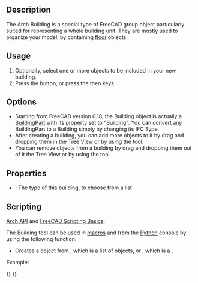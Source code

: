<languages/>
<translate>

<!--T:15-->
{{Docnav
|[[Arch_Site|Site]]
|[[Arch_Floor|Floor]]
|[[BIM_Workbench|BIM]]
|IconL=Arch_Site.svg
|IconR=Arch_Floor.svg
|IconC=Workbench_BIM.svg
}}

<!--T:1-->
{{GuiCommand
|Name=Arch Building
|MenuLocation=3D/BIM → Building
|Workbenches=[[BIM_Workbench|BIM]]
|Shortcut={{KEY|B}} {{KEY|U}}
|SeeAlso=
}}

==Description== <!--T:2-->

<!--T:3-->
The Arch Building is a special type of FreeCAD group object particularly suited for representing a whole building unit. They are mostly used to organize your model, by containing [[Arch Floor|floor]] objects.

==Usage== <!--T:4-->

<!--T:5-->
# Optionally, select one or more objects to be included in your new building.
# Press the {{Button|[[Image:Arch Building.svg|16px]] [[Arch_Building|Building]]}} button, or press the {{KEY|B}} then {{KEY|U}} keys.

==Options== <!--T:6-->

<!--T:7-->
* Starting from FreeCAD version 0.18, the Building object is actually a [[Arch BuildingPart|BuildingPart]] with its {{PropertyData|IFC Type}} property set to "Building". You can convert any BuildingPart to a Building simply by changing its IFC Type.
* After creating a building, you can add more objects to it by drag and dropping them in the Tree View or by using the {{Button|[[Image:Arch Add.svg|16px]] [[Arch Add|Arch Add]]}} tool.
* You can remove objects from a building by drag and dropping them out of it the Tree View or by using the {{Button|[[Image:Arch Remove.svg|16px]] [[Arch Remove|Arch Remove]]}} tool.

==Properties== <!--T:12-->

<!--T:13-->
* {{PropertyData|Building Type}}: The type of this building, to choose from a list

==Scripting== <!--T:19-->

<!--T:8-->
{{Emphasis|See also:}} [[Arch API|Arch API]] and [[FreeCAD Scripting Basics|FreeCAD Scripting Basics]].

<!--T:9-->
The Building tool can be used in [[macros|macros]] and from the [[Python|Python]] console by using the following function:
</translate>
{{Code|code=
Building = makeBuilding(objectslist=None, baseobj=None, name="Building")
}}
<translate>

<!--T:10-->
* Creates a {{incode|Building}} object from {{incode|objectslist}}, which is a list of objects, or {{incode|baseobj}}, which is a {{incode|Shape}}.

<!--T:11-->
Example:

</translate>
{{Code|code=
import FreeCAD, Draft, Arch

p1 = FreeCAD.Vector(0, 0, 0)
p2 = FreeCAD.Vector(2000, 0, 0)
baseline = Draft.makeLine(p1, p2)
baseline2 = Draft.makeLine(p1, -1*p2)

Wall1 = Arch.makeWall(baseline, length=None, width=150, height=2000)
Wall2 = Arch.makeWall(baseline2, length=None, width=150, height=1800)
FreeCAD.ActiveDocument.recompute()

Building = Arch.makeBuilding([Wall1, Wall2])

Site = Arch.makeSite(Building)
FreeCAD.ActiveDocument.recompute()
}}
<translate>


<!--T:14-->
{{Docnav
|[[Arch_Site|Site]]
|[[Arch_Floor|Floor]]
|[[BIM_Workbench|BIM]]
|IconL=Arch_Site.svg
|IconR=Arch_Floor.svg
|IconC=Workbench_BIM.svg
}}

</translate>
{{BIM_Tools_navi{{#translation:}}}}
{{Userdocnavi{{#translation:}}}}